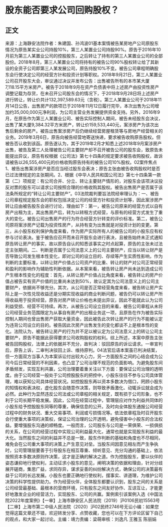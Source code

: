 # 股东能否要求公司回购股权？
## 正文
来源：上海静安法院作者：朱建国、孙鸿波01基本案情被告某房地产公司原股东情况为原告某实业公司持股10%，第三人某置业公司持股90%。原告于2016年10月前为第三人某置业公司的控股股东，之后转让了持有的第三人某置业公司的全部股份。2018年8月，第三人某置业公司将持有的被告公司90%股权转让给了其新设的全资子公司即第三人某发展公司，原告持股10%不变。被告公司章程明确股东会行使决定公司的经营方针和投资计划等职权。2018年9月21日，第三人某置业公司召开股东大会，审议通过决议并发布公告：出售被告所有的本市某大厦7,118.15平方米房产。被告于2018年9月在资产负债表中将上述房产由投资性房产调整记载为存货，在未召开公司股东会的情况下，于2018年9月28日将上述房产进行转让，转让价共计132,397,589.63元（含税）。第三人某置业公司于2018年11月14日公告，出售房产的款项已于2018年11月12日履行完毕，本次出售为公司增加约35,000,000元净利润，为公司主营业务发展提供资金支持。另外，2016年9月，在原告作为第三人某置业公司、被告实际控制人期间，被告未经股东会决议，出售了某大厦9,384.32平方米房产，转让价159,533,440元，案涉房产为该次出售后剩余的房产。被告出售案涉房产后仍继续经营房屋租赁等与房地产经营相关的业务。2019年3月6日，原告向被告经营地寄送快递，要求被告收购原告股权。但被告否认收到该函。原告遂认为，其于2019年2月才知悉上述2018年9月案涉房产出售，被告及第三人处理被告公司主要财产却不召开被告公司的股东会，致原告未能提出异议，原告有权根据《公司法》第七十四条的规定要求被告收购股权，故诉请被告以26,555,400元的价格收购原告持有的被告公司10%股权。02案件焦点1、被告出售案涉房产是否应当经过股东会表决；原告主张由被告收购股权时是否已过法律规定的主张期间。2、根据《中华人民共和国公司法》第七十四条第一款第（二）项规定：有公司合并、分立、转让主要财产情形的，对股东会该项决议投反对票的股东可以请求公司按照合理的价格收购其股权。被告出售房产是否属于该法条所规定的“转让公司主要财产”。03法院裁判要旨法院经审理认为：一、被告公司章程规定股东会的职权包括决定公司的经营方针和投资计划等，因此案涉房产转让应由被告股东会进行讨论，理由如下：第一，被告公司原来的经营方式以自有房产出租为主，其出售房产后，转为以转租方式经营，与原有的经营方式发生了重大的变化。被告公司出售房产的行为符合经营方针转变的评价标准。第二，被告公司原将案涉房产记载为投资性房产，从持有变为出售就是对投资计划的变更。第三，从小股东权利保护角度来看，作为房产实际所有人的被告公司的小股东应有权参与讨论表决。鉴于被告应召开而未召开股东会进行表决，且被告始终未正式通知原告转让房产的事实，故以原告自认的知悉该事实之时点起算，原告的主张未过法定主张期间。二、判断是否属于公司法意义上的公司主要财产，应当以转让财产是否导致公司发生根本性变化，即对公司的设立目的、存续等产生实质性影响，作为判断的主要标准，以转让财产价值占公司资产的比重、转让的财产对公司正常经营和盈利的影响作为辅助性判断依据。从本案来看，被告转让房产尚未达到造成公司产生根本性变化的程度：首先，从转让房产价值占比角度来看，被告转让的房产价值占被告实有资产价值的比重尚未达到50%，故认定其为公司法意义上的公司主要财产，依据尚不够充分。其次，从公司是否正常经营角度来看，被告转让房产实际上是一次性兑现收益还是分期实现收益的商业判断问题，被告仍可以转让房产所得收益用于投资经营。原告对房产转让价格也未提出异议，因此不能就此认为公司利益受损、经营不可持续。再次，从被告公司设立目的来看，被告公司章程从未将公司经营业务范围限定为从事自有房产的出租业务这一项，且原告在作为被告实际控制人期间也曾出售房产获取大量资金，因此被告此次转让房产的行为不能被认定为违背公司设立的目的。被告因此次房产出售发生的变化都谈不上是根本性的变化。法院认为，被告转让房产的行为并不足以被认定为公司法意义上的转让公司主要财产，原告不能据此获得要求公司收购股权的权利。综上所述，本案中原告主张被告回购股权，法律上的依据并不充分，故判决：驳回原告的诉讼请求。一审宣判后，原告上诉，二审判决驳回上诉、维持原判。04法官后语本案虽已判决结案，但一方面双方当事人为本案诉讼付出较大心力，另一方面股东之间的心结会成为公司今后日常经营的不利因素，也凸显了公司治理不规范的负面影响。为避免股东间矛盾频发，实现互利共赢，公司治理要着重关注以下方面：要保证公司治理的透明度。由于公司经营一般处于公司控股股东的把控中，小股东往往不参与公司具体管理，难以获知公司具体经营状况。如控股股东再以资本多数决为借口，罔顾小股东的知情权和表决权，虚化股东会随意作决策，则导致矛盾激化、动辄诉讼就会成为必然。此种行为显然违反公司法或公司章程的相关规定，既有损于公司形象，也不利于公司长期平稳发展。因此，公司在经营过程中，管理层应对作为利益共同体的小股东给予控股股东同等的尊重，确保信息的公开。及时向全体股东通报公司经营过程中的财务状况、重大交易事项、利润或亏损情况等。依法依章程及时召开股东会行使重大事项的决策权，保证公司治理的公开透明，避免侵害中小股东的合法权益。要增强股东沟通的顺畅度。一般而言，公司股东与公司是一荣俱荣、一损俱损的关系，在公司的经营过程中实现公司利益最大化，通常也就是实现股东利益的最大化。当然股东之间的利益并不总是一致，股东作判断的基础和角度也不尽相同，难免会在公司重大事项的决策上产生意见对垒。当股东间因意见相左而产生争执时，公司管理层要善于引导股东在相互尊重、倾听意见、充分沟通的基础上，依法按照资本多数决原则作决策，这才是正确的解决之道。作为控股股东，要以伙伴的姿态谦抑地行使权利，主动征求小股东的意见，阐明决策的依据和理由，针对分歧展开磋商，集思广益，求同存异，谋求妥善的纠纷解决方式，确保公司的决策最有益于公司的长远发展。小股东也要正确地行使权利，摆事实、讲道理，为维护公司决策的科学性提供助力。作为经营伙伴，全体股东都要认识到，股东之间的关系是公司经营最基础、最根本的营商环境，只有股东之间友好协作、互谅互让，才能更好地激发企业的经营活力，实现股东、公司的共赢。案例索引该案例入选《中国法院2022年度案例》【一审】上海市静安区人民法院（2019）沪0106民初15563号【二审】上海市第二中级人民法院（2020）沪02民终2746号无讼小编：如果您觉得这篇文章还不错，欢迎转发分享、点赞收藏，您也可以在下方评论区留下自己的观点，和大家一起讨论。主编：靖力责编：梁萌审核：刘逸凡 王雅玉 陈丽娟